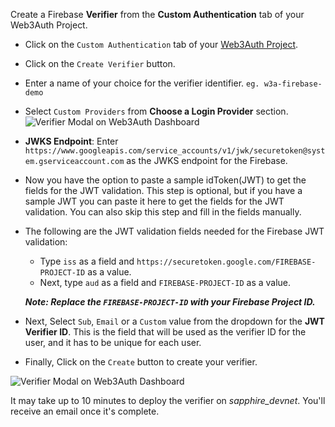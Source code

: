 Create a Firebase **Verifier** from the **Custom Authentication** tab of your Web3Auth Project.

- Click on the `Custom Authentication` tab of your [Web3Auth Project](/dashboard-setup/projects-and-analytics#create-a-new-project).
- Click on the `Create Verifier` button.
- Enter a name of your choice for the verifier identifier. `eg. w3a-firebase-demo`
- Select `Custom Providers` from **Choose a Login Provider** section.
  ![Verifier Modal on Web3Auth Dashboard](/images/dashboard/create-verifier-custom-jwt.png)
- **JWKS Endpoint**: Enter `https://www.googleapis.com/service_accounts/v1/jwk/securetoken@system.gserviceaccount.com` as the JWKS endpoint for the
  Firebase.
- Now you have the option to paste a sample idToken(JWT) to get the fields for the JWT validation. This step is optional, but if you have a sample JWT
  you can paste it here to get the fields for the JWT validation. You can also skip this step and fill in the fields manually.
- The following are the JWT validation fields needed for the Firebase JWT validation:

  - Type `iss` as a field and `https://securetoken.google.com/FIREBASE-PROJECT-ID` as a value.
  - Next, type `aud` as a field and `FIREBASE-PROJECT-ID` as a value.

  **_Note: Replace the `FIREBASE-PROJECT-ID` with your Firebase Project ID._**

- Next, Select `Sub`, `Email` or a `Custom` value from the dropdown for the **JWT Verifier ID**. This is the field that will be used as the verifier
  ID for the user, and it has to be unique for each user.
- Finally, Click on the `Create` button to create your verifier.

![Verifier Modal on Web3Auth Dashboard](/images/dashboard/create-verifier-custom-jwt-filled.png)

It may take up to 10 minutes to deploy the verifier on _sapphire_devnet_. You'll receive an email once it's complete.
